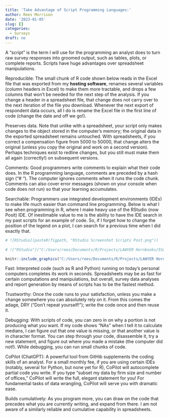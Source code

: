 ```yaml
---
title: 'Take Advantage of Script Programming Languages:'
author: Rees Morrison
date: '2023-01-05'
slug: []
categories:
  - Surveys
draft: no
---
```


A “script” is the term I will use for the programming an analyst does to turn raw survey responses into groomed output, such as tables, plots, or complete reports.  Scripts have huge advantages over spreadsheet manipulations.

Reproducible:  The small chunk of R code shown below reads in the Excel file that was exported from my **hosting software**, renames several variables (column headers in Excel) to make them more tractable, and drops a few columns that won’t be needed for the next step of the analysis.  If you change a header in a spreadsheet file, that change does not carry over to the next iteration of the file you download.  Whenever the next export of respondent data occurs, all I do is rename the Excel file in the first line of code (change the date and off we go!).  

Preserves data.  Note that unlike with a spreadsheet, your script only makes changes to the object stored in the computer’s memory; the original data in the exported spreadsheet remains untouched.  With spreadsheets, if you correct a compensation figure from 5000 to 50000, that change alters the original (unless you copy the original and work on a second version).  Perhaps techniques exist to redline changes, but you still must make them all again (correctly!) on subsequent versions.

Comments:  Good programmers write comments to explain what their code does.  In the R programming language, comments are preceded by a hash sign (“# “).  The computer ignores comments when it runs the code chunk.  Comments can also cover error messages (shown on your console when code does not run) so that your learning accumulates.

Searchable:  Programmers use integrated development environments (IDEs) to make life much easier than command line programming.   Below is what I see when programming in R, where I make heavy use of the RStudio (now Posit) IDE.  Of inestimable value to me is the ability to have the IDE search in my past scripts for an example of code.  So, if I forget how to change the position of the legend on a plot, I can search for a previous time when I did exactly that.

```r
# ![RStudio](paste0(figpath, "RStudio Screenshot Scripts Post.png")) 
 
# !["RStudio"]("C:/Users/rees/Documents/R/Projects/LAWYER Hornbooks/5Surveys/SavSurvBlog/SurveyBlog/static/media/RStudio Screenshot Scripts Post.png")

knitr::include_graphics("C:/Users/rees/Documents/R/Projects/LAWYER Hornbooks/5Surveys/SavSurvBlog/SurveyBlog/static/media/RStudio Screenshot Scripts Post.png")

```

Fast:  Interpreted code (such as R and Python) running on today’s personal computers completes its work in seconds.  Spreadsheets may be as fast for certain computations and manipulations, but overall, survey data analyses and report generation by means of scripts has to be the fastest method.

Trustworthy:  Once the code runs to your satisfaction, unless you make a change somewhere you can absolutely rely on it.  From this comes the adage, DRY (“Don’t repeat yourself!”); write the code once and then reuse it.

Debugging:  With scripts of code, you can zero in on why a portion is not producing what you want.  If my code shows “NAs” when I tell it to calculate medians, I can figure out that one value is missing, or that another value is in character format.  You can step through your code, disassemble it, try a new statement, and figure out where you made a mistake (the computer did not!).  While debugging, you can run small chunks of code.

CoPilot (ChatGPT):  A powerful tool from GitHib supplements the coding skills of an analyst.  For a small monthly fee, if you are using certain IDEs (notably, several for Python, but none yet for R), CoPilot will autocomplete partial code you write.   If you type “subset my data by firm size and number of offices,” CoPilot will write the full, elegant statement for you!   For fundamental tasks of data wrangling, CoPilot will serve you with dramatic ease.

Builds cumulatively:  As you program more, you can draw on the code that precedes what you are currently writing, and expand from there.  I am not aware of a similarly reliable and cumulative capability in spreadsheets.  

<!-- End of post -->
